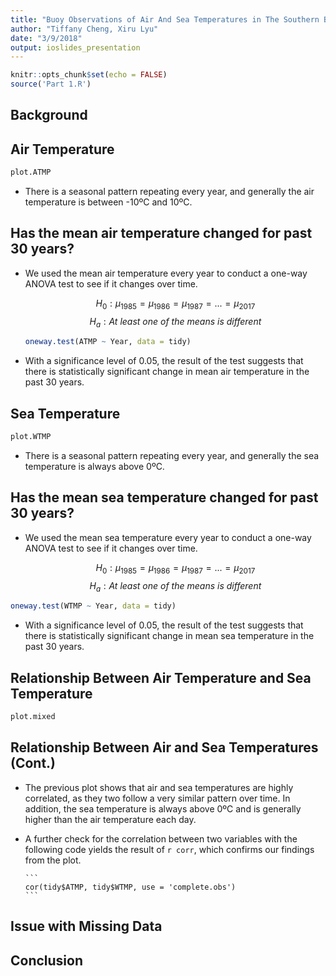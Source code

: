 ```yaml
---
title: "Buoy Observations of Air And Sea Temperatures in The Southern Bering Sea"
author: "Tiffany Cheng, Xiru Lyu"
date: "3/9/2018"
output: ioslides_presentation
---
```

```r
knitr::opts_chunk$set(echo = FALSE)
source('Part 1.R')
```


## Background

## Air Temperature

```r
plot.ATMP
```

- There is a seasonal pattern repeating every year, and generally the air temperature is between -10ºC and 10ºC.

## Has the mean air temperature changed for past 30 years? {.smaller}

- We used the mean air temperature every year to conduct a one-way ANOVA test to see if it changes over time.

  $$H_{0}: \mu_{1985} = \mu_{1986} = \mu_{1987} = ... = \mu_{2017}$$
  $$H_{a}: At\ least\ one\ of\ the\ means\ is\ different$$
```r
oneway.test(ATMP ~ Year, data = tidy)
```

- With a significance level of 0.05, the result of the test suggests that there is statistically significant change in mean air temperature in the past 30 years.

## Sea Temperature

```r
plot.WTMP
```

- There is a seasonal pattern repeating every year, and generally the sea temperature is always above 0ºC.

## Has the mean sea temperature changed for past 30 years? {.smaller}

- We used the mean sea temperature every year to conduct a one-way ANOVA test to see if it changes over time. 

  $$H_{0}: \mu_{1985} = \mu_{1986} = \mu_{1987} = ... = \mu_{2017}$$
  $$H_{a}: At\ least\ one\ of\ the\ means\ is\ different$$
  
```r
oneway.test(WTMP ~ Year, data = tidy)
```

- With a significance level of 0.05, the result of the test suggests that there is statistically significant change in mean sea temperature in the past 30 years.

## Relationship Between Air Temperature and Sea Temperature

```r
plot.mixed
```

## Relationship Between Air and Sea Temperatures (Cont.)

- The previous plot shows that air and sea temperatures are highly correlated, as they two follow a very similar pattern over time. In addition, the sea temperature is always above 0ºC and is generally higher than the air temperature each day. 

- A further check for the correlation between two variables with the following code yields the result of `r corr`, which confirms our findings from the plot.

      ```
      cor(tidy$ATMP, tidy$WTMP, use = 'complete.obs')
      ```

## Issue with Missing Data



## Conclusion
